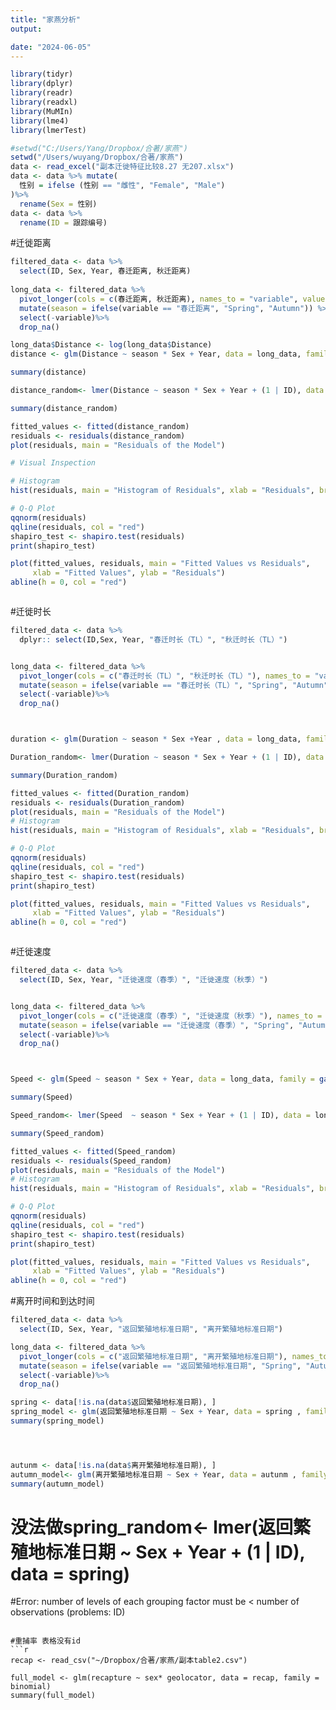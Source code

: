 ```yaml
---
title: "家燕分析"
output:

date: "2024-06-05"
---
```


```r
library(tidyr)
library(dplyr)
library(readr)
library(readxl)
library(MuMIn)
library(lme4)
library(lmerTest)

#setwd("C:/Users/Yang/Dropbox/合著/家燕")
setwd("/Users/wuyang/Dropbox/合著/家燕")
data <- read_excel("副本迁徙特征比较8.27 无207.xlsx")
data <- data %>% mutate(
  性别 = ifelse (性别 == "雌性", "Female", "Male")
)%>%
  rename(Sex = 性别)
data <- data %>%
  rename(ID = 跟踪编号)

```

#迁徙距离 
```r
filtered_data <- data %>%
  select(ID, Sex, Year, 春迁距离, 秋迁距离)
   
long_data <- filtered_data %>%
  pivot_longer(cols = c(春迁距离, 秋迁距离), names_to = "variable", values_to = "Distance") %>%
  mutate(season = ifelse(variable == "春迁距离", "Spring", "Autumn")) %>%
  select(-variable)%>%
  drop_na()  

long_data$Distance <- log(long_data$Distance)
distance <- glm(Distance ~ season * Sex + Year, data = long_data, family = gaussian())

summary(distance)

distance_random<- lmer(Distance ~ season * Sex + Year + (1 | ID), data = long_data)

summary(distance_random)

fitted_values <- fitted(distance_random)
residuals <- residuals(distance_random)
plot(residuals, main = "Residuals of the Model")

# Visual Inspection

# Histogram
hist(residuals, main = "Histogram of Residuals", xlab = "Residuals", breaks = 20)

# Q-Q Plot
qqnorm(residuals)
qqline(residuals, col = "red")
shapiro_test <- shapiro.test(residuals)
print(shapiro_test)

plot(fitted_values, residuals, main = "Fitted Values vs Residuals",
     xlab = "Fitted Values", ylab = "Residuals")
abline(h = 0, col = "red")



```

#迁徙时长
```r

filtered_data <- data %>%
  dplyr:: select(ID,Sex, Year, "春迁时长（TL）", "秋迁时长（TL）")


long_data <- filtered_data %>%
  pivot_longer(cols = c("春迁时长（TL）", "秋迁时长（TL）"), names_to = "variable", values_to = "Duration") %>%
  mutate(season = ifelse(variable == "春迁时长（TL）", "Spring", "Autumn")) %>%
  select(-variable)%>%
  drop_na() 



duration <- glm(Duration ~ season * Sex +Year , data = long_data, family = gaussian())

Duration_random<- lmer(Duration ~ season * Sex + Year + (1 | ID), data = long_data)

summary(Duration_random)

fitted_values <- fitted(Duration_random)
residuals <- residuals(Duration_random)
plot(residuals, main = "Residuals of the Model")
# Histogram
hist(residuals, main = "Histogram of Residuals", xlab = "Residuals", breaks = 20)

# Q-Q Plot
qqnorm(residuals)
qqline(residuals, col = "red")
shapiro_test <- shapiro.test(residuals)
print(shapiro_test)

plot(fitted_values, residuals, main = "Fitted Values vs Residuals",
     xlab = "Fitted Values", ylab = "Residuals")
abline(h = 0, col = "red")



```
#迁徙速度
```r


filtered_data <- data %>%
  select(ID, Sex, Year, "迁徙速度（春季）", "迁徙速度（秋季）")


long_data <- filtered_data %>%
  pivot_longer(cols = c("迁徙速度（春季）", "迁徙速度（秋季）"), names_to = "variable", values_to = "Speed") %>%
  mutate(season = ifelse(variable == "迁徙速度（春季）", "Spring", "Autumn")) %>%
  select(-variable)%>%
  drop_na() 



Speed <- glm(Speed ~ season * Sex + Year, data = long_data, family = gaussian())

summary(Speed)

Speed_random<- lmer(Speed  ~ season * Sex + Year + (1 | ID), data = long_data)

summary(Speed_random)

fitted_values <- fitted(Speed_random)
residuals <- residuals(Speed_random)
plot(residuals, main = "Residuals of the Model")
# Histogram
hist(residuals, main = "Histogram of Residuals", xlab = "Residuals", breaks = 20)

# Q-Q Plot
qqnorm(residuals)
qqline(residuals, col = "red")
shapiro_test <- shapiro.test(residuals)
print(shapiro_test)

plot(fitted_values, residuals, main = "Fitted Values vs Residuals",
     xlab = "Fitted Values", ylab = "Residuals")
abline(h = 0, col = "red")


```


#离开时间和到达时间
```r
filtered_data <- data %>%
  select(ID, Sex, Year, "返回繁殖地标准日期", "离开繁殖地标准日期")

long_data <- filtered_data %>%
  pivot_longer(cols = c("返回繁殖地标准日期", "离开繁殖地标准日期"), names_to = "variable", values_to = "Duration") %>%
  mutate(season = ifelse(variable == "返回繁殖地标准日期", "Spring", "Autumn")) %>%
  select(-variable)%>%
  drop_na() 

spring <- data[!is.na(data$返回繁殖地标准日期), ]
spring_model <- glm(返回繁殖地标准日期 ~ Sex + Year, data = spring , family = gaussian())
summary(spring_model)




autunm <- data[!is.na(data$离开繁殖地标准日期), ]
autumn_model<- glm(离开繁殖地标准日期 ~ Sex + Year, data = autunm , family = gaussian())
summary(autumn_model)


```
# 没法做spring_random<- lmer(返回繁殖地标准日期   ~  Sex + Year + (1 | ID), data = spring) 
#Error: number of levels of each grouping factor must be < number of observations (problems: ID)

```

#重捕率 表格没有id
```r
recap <- read_csv("~/Dropbox/合著/家燕/副本table2.csv")

full_model <- glm(recapture ~ sex* geolocator, data = recap, family = binomial)
summary(full_model)

```

